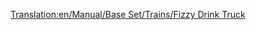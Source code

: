 [[Translation:en/Manual/Base Set/Trains/Fizzy Drink Truck]]
{{it/Manuale/Set base/Treni/Vagoni|Picture=[[File:en/Manual/Base Set/Trains/Fuzzydrinktruck.png]]
|Name=Carro per bibite frizzanti
|NormalCost=€ 2.260
|NormalWeight=18 / 21 t
|NormalCapacity=25 bibite frizzanti
|MonoCost="
|MonoWeight="
|MonoCapacity=30 bibite frizzanti
|MagCost="
|MagWeight=18 / 22 t
|MagCapacity=32 bibite frizzanti
|Description=Per il trasporto delle bibite frizzanti dalle fabbriche alle città. Solo nel Toyland. Avviso per il personale viaggiante: Vietato salire a bordo muniti di cavatappi, sarete perquisiti prima dell'imbarco.
}}
